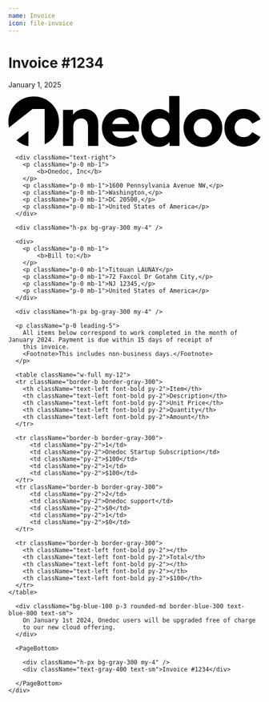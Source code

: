 ```yaml
---
name: Invoice
icon: file-invoice
---
```



<Tailwind>
  <div className="font-[arial]">
      <div className="flex justify-between items-end pb-4 mb-8">
        <div>
            <h1 className="text-2xl font-bold">Invoice #1234</h1>
            <p className="text-xs">January 1, 2025</p>
        </div>
        <svg
            xmlns="http://www.w3.org/2000/svg"
            x="0"
            y="0"
            enableBackground="new 0 0 46.15 9.31"
            version="1.1"
            viewBox="0 0 46.15 9.31"
            xmlSpace="preserve"
            fill="black"
            {...props}
            >
            <path d="M10 9.13V2.55h1.83v.91c.35-.62 1.13-1.09 2.07-1.09.71 0 1.32.24 1.81.71s.74 1.15.74 2.03v4.02h-1.88V5.6c0-.96-.5-1.5-1.28-1.5-.85 0-1.42.62-1.42 1.55v3.48H10zM23.84 6.48h-4.83c.23.83.83 1.24 1.79 1.24.74 0 1.43-.22 2.05-.64l.74 1.28c-.8.61-1.76.91-2.88.91-1.16 0-2.05-.34-2.67-1-.61-.66-.92-1.47-.92-2.45 0-1 .32-1.81.96-2.46.64-.66 1.48-.98 2.51-.98.97 0 1.76.3 2.39.89.62.59.94 1.39.94 2.41-.01.23-.04.5-.08.8zM19 5.13h3.09c-.18-.76-.73-1.22-1.51-1.22-.76 0-1.38.46-1.58 1.22zM29.43 0h1.88v9.13h-1.82v-.71c-.52.59-1.16.88-1.96.88-.92 0-1.69-.32-2.31-.98-.61-.66-.92-1.47-.92-2.47 0-.98.31-1.8.92-2.46.62-.66 1.39-1 2.31-1 .74 0 1.38.26 1.89.8V0zm-.39 4.6c-.31-.34-.71-.5-1.2-.5s-.89.17-1.21.5c-.31.34-.47.74-.47 1.22 0 .49.16.91.47 1.25.32.34.72.5 1.21.5s.89-.17 1.2-.5c.32-.34.48-.76.48-1.25 0-.47-.15-.88-.48-1.22zM33.03 8.31c-.66-.67-.98-1.5-.98-2.47s.32-1.8.98-2.46c.66-.67 1.51-1.01 2.55-1.01 1.04 0 1.91.34 2.57 1.01.66.66 1 1.49 1 2.46s-.34 1.8-1 2.47c-.66.66-1.52 1-2.57 1-1.04 0-1.89-.34-2.55-1zm3.74-3.68c-.32-.34-.72-.5-1.19-.5s-.86.17-1.19.5c-.32.32-.48.73-.48 1.2 0 .49.16.9.48 1.24.32.32.72.49 1.19.49s.86-.17 1.19-.49c.32-.34.49-.74.49-1.24 0-.47-.17-.88-.49-1.2zM40.5 8.31c-.65-.65-.97-1.47-.97-2.48s.32-1.83.98-2.47c.66-.65 1.5-.97 2.54-.97 1.36 0 2.55.67 3.09 1.87l-1.5.8c-.38-.62-.9-.94-1.56-.94-.49 0-.89.17-1.21.49-.32.32-.48.73-.48 1.21 0 .49.16.91.47 1.24.32.32.72.48 1.2.48.66 0 1.27-.38 1.55-.92l1.52.9c-.58 1.07-1.74 1.75-3.12 1.75-1.02 0-1.86-.32-2.51-.96zM9.26 4.7c0-1.29-.44-2.36-1.34-3.25C7.03.55 5.94.1 4.63.1c-1.3 0-2.39.45-3.29 1.35C.45 2.34 0 3.43 0 4.71c0 .37.05.72.12 1.05l4.3-3.39h2.22v6.46c.47-.22.9-.5 1.29-.88.89-.89 1.33-1.97 1.33-3.25z"></path>
            <path d="M1.49 8.09c.62.56 1.34.94 2.17 1.1v-2.8l-2.17 1.7z"></path>
        </svg>
      </div>

      <div className="text-right">
        <p className="p-0 mb-1">
            <b>Onedoc, Inc</b>
        </p>
        <p className="p-0 mb-1">1600 Pennsylvania Avenue NW,</p>
        <p className="p-0 mb-1">Washington,</p>
        <p className="p-0 mb-1">DC 20500,</p>
        <p className="p-0 mb-1">United States of America</p>
      </div>

      <div className="h-px bg-gray-300 my-4" />

      <div>
        <p className="p-0 mb-1">
            <b>Bill to:</b>
        </p>
        <p className="p-0 mb-1">Titouan LAUNAY</p>
        <p className="p-0 mb-1">72 Faxcol Dr Gotahm City,</p>
        <p className="p-0 mb-1">NJ 12345,</p>
        <p className="p-0 mb-1">United States of America</p>
      </div>

      <div className="h-px bg-gray-300 my-4" />

      <p className="p-0 leading-5">
        All items below correspond to work completed in the month of January 2024. Payment is due within 15 days of receipt of
        this invoice.
        <Footnote>This includes non-business days.</Footnote>
      </p>

      <table className="w-full my-12">
      <tr className="border-b border-gray-300">
        <th className="text-left font-bold py-2">Item</th>
        <th className="text-left font-bold py-2">Description</th>
        <th className="text-left font-bold py-2">Unit Price</th>
        <th className="text-left font-bold py-2">Quantity</th>
        <th className="text-left font-bold py-2">Amount</th>
      </tr>

      <tr className="border-b border-gray-300">
          <td className="py-2">1</td>
          <td className="py-2">Onedoc Startup Subscription</td>
          <td className="py-2">$100</td>
          <td className="py-2">1</td>
          <td className="py-2">$100</td>
      </tr>
      <tr className="border-b border-gray-300">
          <td className="py-2">2</td>
          <td className="py-2">Onedoc support</td>
          <td className="py-2">$0</td>
          <td className="py-2">1</td>
          <td className="py-2">$0</td>
      </tr>

      <tr className="border-b border-gray-300">
        <th className="text-left font-bold py-2"></th>
        <th className="text-left font-bold py-2">Total</th>
        <th className="text-left font-bold py-2"></th>
        <th className="text-left font-bold py-2"></th>
        <th className="text-left font-bold py-2">$100</th>
      </tr>
    </table>

      <div className="bg-blue-100 p-3 rounded-md border-blue-300 text-blue-800 text-sm">
        On January 1st 2024, Onedoc users will be upgraded free of charge
        to our new cloud offering.
      </div>

      <PageBottom>

        <div className="h-px bg-gray-300 my-4" />
        <div className="text-gray-400 text-sm">Invoice #1234</div>

      </PageBottom>
    </div>

</Tailwind>
